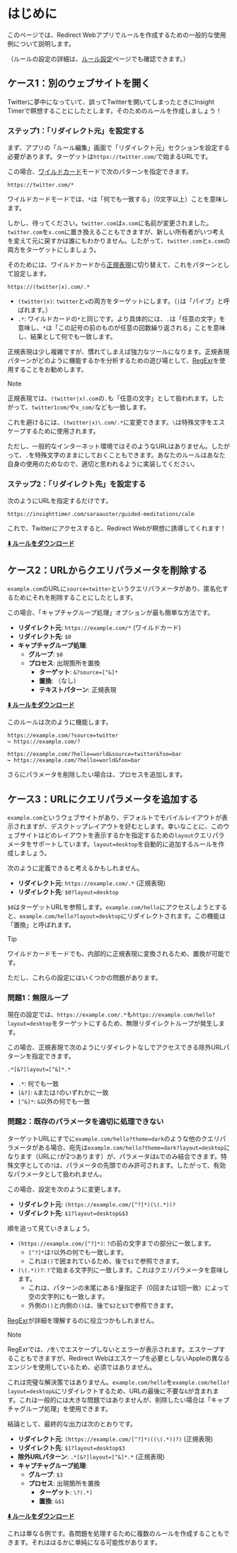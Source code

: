 # はじめに

このページでは、Redirect Webアプリでルールを作成するための一般的な使用例について説明します。

（ルールの設定の詳細は、[ルール設定](./rule-settings)ページでも確認できます。）

## ケース1：別のウェブサイトを開く

Twitterに夢中になっていて、誤ってTwitterを開いてしまったときにInsight Timerで瞑想することにしたとします。そのためのルールを作成しましょう！

### ステップ1：「リダイレクト元」を設定する

まず、アプリの「ルール編集」画面で「リダイレクト元」セクションを設定する必要があります。ターゲットは`https://twitter.com/`で始まるURLです。

この場合、[ワイルドカード](rule-settings#url-pattern-wildcard)モードで次のパターンを指定できます。

```
https://twitter.com/*
```

ワイルドカードモードでは、`*`は「何でも一致する」（0文字以上）ことを意味します。

しかし、待ってください。`twitter.com`は`x.com`に名前が変更されました。`twitter.com`を`x.com`に置き換えることもできますが、新しい所有者がいつ考えを変えて元に戻すかは誰にもわかりません。したがって、`twitter.com`と`x.com`の両方をターゲットにしましょう。

そのためには、ワイルドカードから[正規表現](rule-settings#url-pattern-regular-expression)に切り替えて、これをパターンとして設定します。

```
https://(twitter|x).com/.*
```

* `(twitter|x)`: `twitter`と`x`の両方をターゲットにします。（`|`は「パイプ」と呼ばれます。）
* `.*`: ワイルドカードの`*`と同じです。より具体的には、`.`は「任意の文字」を意味し、`*`は「この記号の前のものが任意の回数繰り返される」ことを意味し、結果として何でも一致します。

正規表現は少し複雑ですが、慣れてしまえば強力なツールになります。正規表現パターンがどのように機能するかを分析するための遊び場として、[RegExr](https://regexr.com)を使用することをお勧めします。

> [!NOTE]
> 正規表現では、`(twitter|x).com`の`.`も「任意の文字」として扱われます。したがって、`twitter1com/`や`x_com/`なども一致します。
> 
> これを避けるには、`(twitter|x)\.com/.*`に変更できます。`\`は特殊文字をエスケープするために使用されます。
> 
> ただし、一般的なインターネット環境ではそのようなURLはありません。したがって、`.`を特殊文字のままにしておくこともできます。あなたのルールはあなた自身の使用のためなので、適切と思われるように実装してください。

### ステップ2：「リダイレクト先」を設定する

次のようにURLを指定するだけです。

```
https://insighttimer.com/saraauster/guided-meditations/calm
```

これで、Twitterにアクセスすると、Redirect Webが瞑想に誘導してくれます！

**[⬇️ ルールをダウンロード](/rules/reduce-twitter-addiction.redirectweb)**

## ケース2：URLからクエリパラメータを削除する

`example.com`のURLに`source=twitter`というクエリパラメータがあり、匿名化するためにそれを削除することにしたとします。

この場合、「キャプチャグループ処理」オプションが最も簡単な方法です。

* **リダイレクト元**: `https://example.com/*` (ワイルドカード)
* **リダイレクト先**: `$0`
* **キャプチャグループ処理**:
    * **グループ**: `$0`
    * **プロセス**: 出現箇所を置換
        * **ターゲット**: `&?source=[^&]*`
        * **置換**: （なし）
        * **テキストパターン**: 正規表現

**[⬇️ ルールをダウンロード](/rules/remove-parameters.redirectweb)**

このルールは次のように機能します。

```
https://example.com/?source=twitter
↪ https://example.com/?

https://example.com/?hello=world&source=twitter&foo=bar
↪ https://example.com/?hello=world&foo=bar
```

さらにパラメータを削除したい場合は、プロセスを追加します。

## ケース3：URLにクエリパラメータを追加する

`example.com`というウェブサイトがあり、デフォルトでモバイルレイアウトが表示されますが、デスクトップレイアウトを好むとします。幸いなことに、このウェブサイトはどのレイアウトを表示するかを指定するための`layout`クエリパラメータをサポートしています。`layout=desktop`を自動的に追加するルールを作成しましょう。

次のように定義できると考えるかもしれません。

* **リダイレクト元**: `https://example.com/.*` (正規表現)
* **リダイレクト先**: `$0?layout=desktop`

`$0`はターゲットURLを参照します。`example.com/hello`にアクセスしようとすると、`example.com/hello?layout=desktop`にリダイレクトされます。この機能は「置換」と呼ばれます。

> [!TIP]
> ワイルドカードモードでも、内部的に正規表現に変換されるため、置換が可能です。

ただし、これらの設定にはいくつかの問題があります。

### 問題1：無限ループ

現在の設定では、`https://example.com/.*`も`https://example.com/hello?layout=desktop`をターゲットにするため、無限リダイレクトループが発生します。

この場合、正規表現で次のようにリダイレクトなしでアクセスできる除外URLパターンを指定できます。

```
.*[&?]layout=[^&]*.*
```

* `.*`: 何でも一致
* `[&?]`: `&`または`?`のいずれかに一致
* `[^&]*`: `&`以外の何でも一致

### 問題2：既存のパラメータを適切に処理できない

ターゲットURLにすでに`example.com/hello?theme=dark`のような他のクエリパラメータがある場合、宛先は`example.com/hello?theme=dark?layout=desktop`になります（URLに`?`が2つあります）が、パラメータは`&`でのみ結合できます。特殊文字としての`?`は、パラメータの先頭でのみ許可されます。したがって、有効なパラメータとして扱われません。

この場合、設定を次のように変更します。

* **リダイレクト元**: `(https://example.com/[^?]*)(\(.*))?`
* **リダイレクト先**: `$1?layout=desktop&$3`

順を追って見ていきましょう。

* `(https://example.com/[^?]*)`: `?`の前の文字までの部分に一致します。
    * `[^?]*`は`?`以外の何でも一致します。
    * これは`()`で囲まれているため、後で`$1`で参照できます。
* `(\(.*))?`: `?`で始まる文字列に一致します。これはクエリパラメータを意味します。
    * これは、パターンの末尾にある`?`量指定子（0回または1回一致）によって空の文字列にも一致します。
    * 外側の`()`と内側の`()`は、後で`$2`と`$3`で参照できます。

[RegExr](https://regexr.com)が詳細を理解するのに役立つかもしれません。

> [!NOTE]
> RegExrでは、`/`を`\`でエスケープしないとエラーが表示されます。エスケープすることもできますが、Redirect Webはエスケープを必要としないAppleの異なるエンジンを使用しているため、必須ではありません。

これは完璧な解決策ではありません。`example.com/hello`を`example.com/hello?layout=desktop&`にリダイレクトするため、URLの最後に不要な`&`が含まれます。これは一般的には大きな問題ではありませんが、削除したい場合は「キャプチャグループ処理」を使用できます。

結論として、最終的な出力は次のとおりです。

* **リダイレクト元**: `(https://example.com/[^?]*)((\(.*))?)` (正規表現)
* **リダイレクト先**: `$1?layout=desktop$3`
* **除外URLパターン**: `.*[&?]layout=[^&]*.*` (正規表現)
* **キャプチャグループ処理**:
    * **グループ**: `$3`
    * **プロセス**: 出現箇所を置換
        * **ターゲット**: `\?(.*)`
        * **置換**: `&$1`

**[⬇️ ルールをダウンロード](/rules/add-parameters.redirectweb)**

これは単なる例です。各問題を処理するために複数のルールを作成することもできます。それははるかに単純になる可能性があります。
